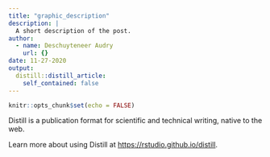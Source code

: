```yaml
---
title: "graphic_description"
description: |
  A short description of the post.
author:
  - name: Deschuyteneer Audry
    url: {}
date: 11-27-2020
output:
  distill::distill_article:
    self_contained: false
---
```


```r
knitr::opts_chunk$set(echo = FALSE)
```

Distill is a publication format for scientific and technical writing, native to the web.

Learn more about using Distill at <https://rstudio.github.io/distill>.

